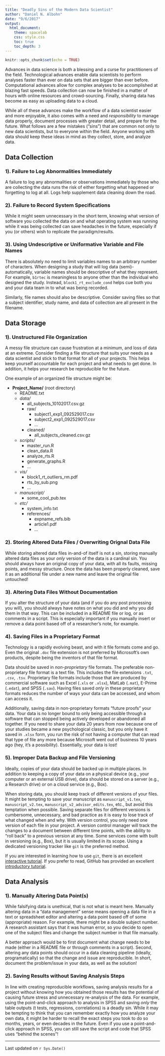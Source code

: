 ```yaml
---
title: "Deadly Sins of the Modern Data Scientist"
author: "Daniel N. Albohn"
date: "9/6/2017"
output: 
  html_document:
    theme: spacelab
    css: style.css
    toc: true
    toc_depth: 3
---
```


```r
knitr::opts_chunk$set(echo = TRUE)
```

Advances in data science is both a blessing and a curse
for practitioners of the field. Technological advances enable
data scientists to perform analyses faster than ever on data
sets that are bigger than ever before. Computational advances allow
for complex analyses to be accomplished at blazing fast speeds.
Data collection can now be finished in a matter of hours with
online resources and crowd-sourcing. Finally, sharing data has
become as easy as uploading data to a cloud.

While all of these advances make the workflow of a data scientist
easier and more enjoyable, it also comes with a need and
*responsibility* to manage data properly, document processes
with greater detail, and prepare for the future. What follows
are a few mistakes ("sins") that are common not only to new
data scientists, but to everyone within the field. Anyone
working with data should keep these ideas in mind as they
collect, store, and analyze data.

## Data Collection

### 1). Failure to Log Abnormalities Immediately
A failure to log any abnormalities or observations immediately by those who
are collecting the data runs the risk of either forgetting what happened or
forgetting to log at all. Logs help supplement data cleaning down the road.

### 2). Failure to Record System Specifications
While it might seem unnecessary in the short term, knowing what version of
software you collected the data on and what operating system was running
while it was being collected can save headaches in the future, especially
if you (or others) wish to replicate the paradigm/results.

### 3). Using Undescriptive or Uniformative Variable and File Names
There is absolutely no need to limit variables names to an arbitrary number
of characters. When designing a study that will log data (semi)-automatically,
variable names should be descriptive of what they represent. For example,
`b1rtec` is meaningless to anyone other than the individual who designed the
study. Instead, `block1_rt_exclude_cond` helps cue both you and your
data team in to what was being recorded.

Similarly, file names should also be descriptive. Consider saving files so that
a subject identifier, study name, and data of collection are all present in
the filename.

## Data Storage

### 1). Unstructured File Organization
A messy file structure can cause frustration at a minimum, and loss of data
at an extreme. Consider finding a file structure that suits your needs as a
data scientist and stick to that format for all of your projects. This
helps keep yourself accountable for each project and what needs to get done.
In addition, it helps your research be reproducible for the future.

One example of an organized file structure might be:

- **Project_Name/** (root directory)
    - README.txt
    - *data/*
        - all_subjects_10102017.csv.gz
        - raw/
            - subject1_exp1_092529017.csv
            - subject2_exp1_092529017.csv
            - ...
        - cleaned/
            - all_subjects_cleaned.csv.gz
    - *scripts/*
        - master_run.R
        - clean_data.R
        - analyze_rts.R
        - generate_graphs.R
        - ...
    - *vis/*
        - block1_rt_outliers_rm.pdf
        - rts_by_sub.png
        - ...
    - *manuscript/*
        - some_cool_pub.tex
    - *etc/*
        - system_info.txt
        - references/
            - expname_refs.bib
            - article1.pdf
            - ...

### 2). Storing Altered Data Files / Overwriting Orignal Data File
While storing altered data files in-and-of itself is not a sin,
storing manually altered data files as your *only* version of the
data is a cardinal sin. You should always have an original copy of
your data, with all its faults, missing points, and messy
structure. Once the data has been properly cleaned, save it as
an additional file under a new name and leave the original file
untouched!

### 3). Altering Data Files Without Documentation
If you alter the structure of your data (and if you do any post
processing you will), you should always have notes on what you
did and why you did them in that way. This can be included in a README
file or log, or as comments in a script. This is especially important
if you manually insert or remove a data point based off of a researcher's note,
for example.

### 4). Saving Files in a Proprietary Format
Technology is a rapidly evolving beast, and with it file formats come and go.
Even the original `.doc` file
extension is not preferred by Microsoft's own products, despite being
the inventors of that file format.

Data should be saved in *non-proprietary* file formats. The preferable
non-proprietary file format is a text file. This includes the file
extensions `.txt`, `.csv`, `.tsv`. Proprietary file formats include
those that are produced by commercial software such as Excel (`.xls` or `.xlsx`),
MatLab (`.mat`), E-Prime (`.edat`), and SPSS (`.sav`). Having files saved *only*
in these proprietary formats reduces the number of ways your data can
be accessed, and whom can access it.

Additionally, saving data in non-proprietary formats "future proofs" your data.
Your data is no longer bound to only being accessible through a software that can stopped being
actively developed or abandoned all together. If you need to share your data 20
years from now because one of your studies became a new psychological classic,
but you only have it saved in `.xlsx` form, you run the risk of not having a computer
that can read that type of file any more because Microsoft went out of business 10 years ago
(hey, it's a possibility). Essentially, your data is lost!

### 5). Improper Data Backup and File Versioning
Ideally, copies of your data should be backed up in multiple places. In addition
to keeping a copy of your data on a physical device (e.g., your computer or an
external USB drive), data should be stored on a server (e.g., a Research drive) or
on a cloud service (e.g., Box).

When storing data, you should keep track of different versions of your files.
It might be tempting to save your manuscript as `manuscript_v1.tex`,
`manuscript_v2.tex`, `manuscript_v2_advisor_edits.tex`, etc., but avoid
this temptation when possible.
Saving separate files for different versions is cumbersome, unnecessary, and
bad practice as it is easy to lose track of what changed when and why.
With version control, you only need one version of each file in your
project. A version control manager will track the changes to a document
between different time points, with the ability to "roll back" to a
previous version at any time. Some
services come with built in versioning (e.g., Box), but it is usually
limited in its scope. Using a dedicated versioning tracker like `git`
is the preferred method.

If you are interested in learning how to use `git`, there is
an excellent [interactive tutorial](https://try.github.io/levels/1/challenges/1).
If you prefer to read, GitHub has provided an excellent
[introductory tutorial](https://help.github.com/articles/git-and-github-learning-resources/).

## Data Analysis

### 1). Manually Altering Data Point(s)
While falsifying data is unethical, that is not what is meant here. Manually altering
data in a "data management" sense means opening a data file in a text or spreadsheet
editor and altering a data point based off of some (appropriate) reason. For example,
there might be a double subject number. A research assistant says that it was human error,
so you decide to open one of the subject files and change the subject number in that file
manually.

A better approach would be to first document what change needs to be made (either in
a README file or through comments in a script). Second, altering any data points should
occur in a data cleaning pipeline (ideally, programatically) so that the change and issue
are reproducible. In short, document the problem/issue in your data, as well as the
solution!

### 2). Saving Results without Saving Analysis Steps
In line with creating reproducible workflows, saving analysis results for a project
without knowing how you obtained those results has the potential of causing
future stress and unnecessary re-analysis of the data. For example, using the
point-and-click approach to analysis in SPSS and saving *only* the table
outputs (t tests, regressions, correlations) is a deadly sin. While it may
be tempting to think that you can remember exactly how you analyze your own
data, it might be harder to recall the exact steps you took to do so months,
years, or even decades in the future. Even if you use a point-and-click
approach in SPSS, you can still save the script and code that SPSS uses
"behind the scenes"!

________________________________________________________

Last updated on `r Sys.Date()`

